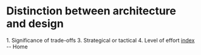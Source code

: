 = Distinction between architecture and design =
1. Significance of trade-offs
3. Strategical or tactical
4. Level of effort
[[index]] -- Home
